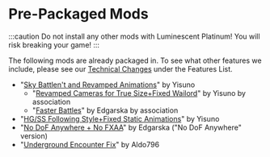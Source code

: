 # Pre-Packaged Mods

:::caution
Do not install any other mods with Luminescent Platinum! You will risk breaking your game!
:::

The following mods are already packaged in. To see what other features we include, please see our [Technical Changes](features.mdx) under the Features List.

- "[Sky Battlen't and Revamped Animations](https://gamebanana.com/mods/377161)" by Yisuno
  - "[Revamped Cameras for True Size+Fixed Wailord](https://gamebanana.com/mods/346410)" by Yisuno by association
  - "[Faster Battles](https://gamebanana.com/mods/340352)" by Edgarska by association 
- "[HG/SS Following Style+Fixed Static Animations](https://gamebanana.com/mods/345001)" by Yisuno
- "[No DoF Anywhere + No FXAA](https://gamebanana.com/mods/340159)" by Edgarska ("No DoF Anywhere" version)
- "[Underground Encounter Fix](https://gamebanana.com/mods/346666)" by Aldo796

